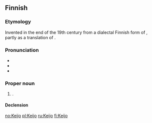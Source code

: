 ==Finnish==

===Etymology===
Invented in the end of the 19th century from a dialectal Finnish form of {{term|keiju||elf|lang=fi}}, partly as a translation of {{etyl|sv|fi}} {{term|Alf|lang=sv}}.

===Pronunciation===
* {{IPA|lang=fi|[ˈkeijːo]}}
* {{rhymes|eijːo|lang=fi}}
* {{hyphenation|Kei|jo}}

===Proper noun===
{{fi-proper noun}}

# {{given name|male|lang=fi}}.

====Declension====
{{fi-decl-valo|Keij}}

[[no:Keijo]]
[[pl:Keijo]]
[[ru:Keijo]]
[[fi:Keijo]]